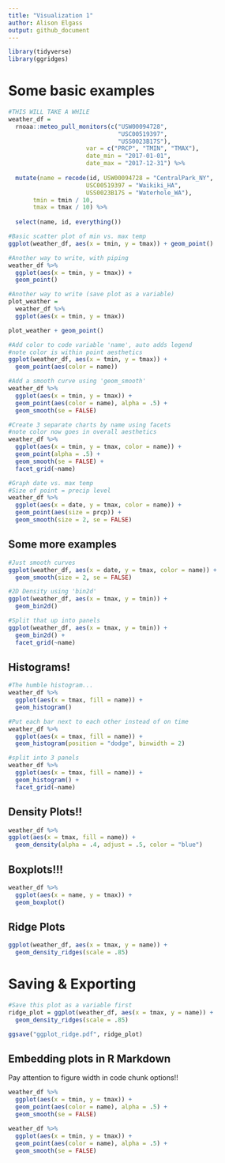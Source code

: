 ```yaml
---
title: "Visualization 1"
author: Alison Elgass
output: github_document
---
```

```r
library(tidyverse)
library(ggridges)
```

# Some basic examples
```r
#THIS WILL TAKE A WHILE
weather_df = 
  rnoaa::meteo_pull_monitors(c("USW00094728",
                               "USC00519397",
                               "USS0023B17S"),
                      var = c("PRCP", "TMIN", "TMAX"), 
                      date_min = "2017-01-01",
                      date_max = "2017-12-31") %>% 
  
  mutate(name = recode(id, USW00094728 = "CentralPark_NY", 
                      USC00519397 = "Waikiki_HA",
                      USS0023B17S = "Waterhole_WA"),
       tmin = tmin / 10,
       tmax = tmax / 10) %>% 
  
  select(name, id, everything())
```


```r
#Basic scatter plot of min vs. max temp
ggplot(weather_df, aes(x = tmin, y = tmax)) + geom_point()

#Another way to write, with piping
weather_df %>%
  ggplot(aes(x = tmin, y = tmax)) + 
  geom_point()

#Another way to write (save plot as a variable)
plot_weather = 
  weather_df %>%
  ggplot(aes(x = tmin, y = tmax)) 

plot_weather + geom_point()

```

```r
#Add color to code variable 'name', auto adds legend
#note color is within point aesthetics
ggplot(weather_df, aes(x = tmin, y = tmax)) + 
  geom_point(aes(color = name))

```

```r
#Add a smooth curve using 'geom_smooth'
weather_df %>% 
  ggplot(aes(x = tmin, y = tmax)) + 
  geom_point(aes(color = name), alpha = .5) +
  geom_smooth(se = FALSE)
```

```r
#Create 3 separate charts by name using facets
#note color now goes in overall aesthetics
weather_df %>% 
  ggplot(aes(x = tmin, y = tmax, color = name)) + 
  geom_point(alpha = .5) +
  geom_smooth(se = FALSE) + 
  facet_grid(~name)
```

```r
#Graph date vs. max temp
#Size of point = precip level
weather_df %>% 
  ggplot(aes(x = date, y = tmax, color = name)) +
  geom_point(aes(size = prcp)) +
  geom_smooth(size = 2, se = FALSE)
```

## Some more examples
```r
#Just smooth curves
ggplot(weather_df, aes(x = date, y = tmax, color = name)) + 
  geom_smooth(size = 2, se = FALSE)

#2D Density using 'bin2d'
ggplot(weather_df, aes(x = tmax, y = tmin)) + 
  geom_bin2d()

#Split that up into panels
ggplot(weather_df, aes(x = tmax, y = tmin)) + 
  geom_bin2d() +
  facet_grid(~name)
```

## Histograms!
```r
#The humble histogram...
weather_df %>% 
  ggplot(aes(x = tmax, fill = name)) +
  geom_histogram()

#Put each bar next to each other instead of on time
weather_df %>% 
  ggplot(aes(x = tmax, fill = name)) +
  geom_histogram(position = "dodge", binwidth = 2)

#split into 3 panels
weather_df %>% 
  ggplot(aes(x = tmax, fill = name)) +
  geom_histogram() +
  facet_grid(~name)
```

## Density Plots!!
```r
weather_df %>% 
ggplot(aes(x = tmax, fill = name)) + 
  geom_density(alpha = .4, adjust = .5, color = "blue")
```

## Boxplots!!!
```r
weather_df %>% 
  ggplot(aes(x = name, y = tmax)) +
  geom_boxplot()
```

## Ridge Plots
```r
ggplot(weather_df, aes(x = tmax, y = name)) + 
  geom_density_ridges(scale = .85)
```

# Saving & Exporting
```r
#Save this plot as a variable first
ridge_plot = ggplot(weather_df, aes(x = tmax, y = name)) + 
  geom_density_ridges(scale = .85)

ggsave("ggplot_ridge.pdf", ridge_plot)
```

## Embedding plots in R Markdown
Pay attention to figure width in code chunk options!!
```r
weather_df %>% 
  ggplot(aes(x = tmin, y = tmax)) + 
  geom_point(aes(color = name), alpha = .5) +
  geom_smooth(se = FALSE)
```

```r
weather_df %>% 
  ggplot(aes(x = tmin, y = tmax)) + 
  geom_point(aes(color = name), alpha = .5) +
  geom_smooth(se = FALSE)
```
 
